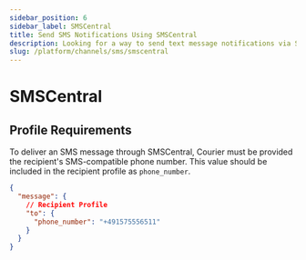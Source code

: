 ```yaml
---
sidebar_position: 6
sidebar_label: SMSCentral
title: Send SMS Notifications Using SMSCentral
description: Looking for a way to send text message notifications via SMSCentral? This step-by-step tutorial will show you how to integrate SMSCentral's API the easy way.
slug: /platform/channels/sms/smscentral
---
```


# SMSCentral

## Profile Requirements

To deliver an SMS message through SMSCentral, Courier must be provided the recipient's SMS-compatible phone number. This value should be included in the recipient profile as `phone_number`.

```json title=JSON
{
  "message": {
    // Recipient Profile
    "to": {
      "phone_number": "+491575556511"
    }
  }
}
```
